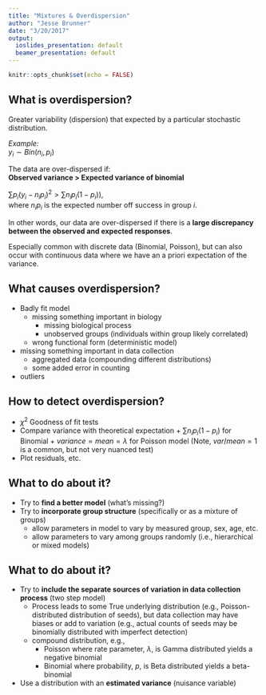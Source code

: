 ```yaml
---
title: "Mixtures & Overdispersion"
author: "Jesse Brunner"
date: "3/20/2017"
output:
  ioslides_presentation: default
  beamer_presentation: default
---
```


```r
knitr::opts_chunk$set(echo = FALSE)
```

## What is overdispersion?

Greater variability (dispersion) that expected by a particular stochastic distribution.

_Example:_   
$y_i \sim Bin( n_i, p_i)$

The data are over-dispersed if:  
**Observed variance > Expected variance of binomial**

$\sum p_i (y_i-n_i p_i)^2 > \sum n_i p_i(1 - p_i)$),   
where $n_i p_i$ is the expected number off success in group $i$. 


In other words, our data are over-dispersed if there is a **large discrepancy between the observed and expected responses**.  

Especially common with discrete data (Binomial, Poisson), but can also occur with continuous data where we have an a priori expectation of the variance.

## What causes overdispersion?

- Badly fit model 
    -  missing something important in biology
        -  missing biological process
        -  unobserved groups (individuals within group likely correlated) 
    -  wrong functional form (deterministic model)
-  missing something important in data collection
    -  aggregated data (compounding different distributions)
    -  some added error in counting
-  outliers 

## How to detect overdispersion?

- $\chi^2$ Goodness of fit tests
- Compare variance with theoretical expectation 
      +  $\sum n_i p_i(1 - p_i)$ for Binomial 
      +  $variance = mean = \lambda$ for Poisson model (Note, $var/mean = 1$ is a common, but not very nuanced test)
- Plot residuals, etc.


## What to do about it?

- Try to **find a better model** (what's missing?)
- Try to **incorporate group structure** (specifically or as a mixture of groups)
     +  allow parameters in model to vary by measured group, sex, age, etc.
     +  allow parameters to vary among groups randomly (i.e., hierarchical or mixed models)


## What to do about it?

- Try to **include the separate sources of variation in data collection process** (two step model)
     +  Process leads to some True underlying distribution (e.g., Poisson-distributed distribution of seeds), but data collection may have biases or add to variation (e.g., actual counts of seeds may be binomially distributed with imperfect detection)
     +  compound distribution, e.g., 
         - Poisson where rate parameter, $\lambda$, is Gamma distributed yields a negative binomial
         - Binomial where probability, $p$, is Beta distributed yields a beta-binomial
-  Use a distribution with an **estimated variance** (nuisance variable)

